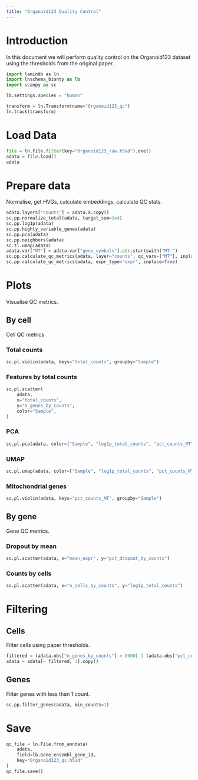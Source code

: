 ```yaml
---
title: "Organoid123 Quality Control"
---
```


# Introduction

In this document we will perform quality control on the Organoid123 dataset using the thresholds from the original paper.

```python
import lamindb as ln
import lnschema_bionty as lb
import scanpy as sc

lb.settings.species = "human"

transform = ln.Transform(name="Organoid123_qc")
ln.track(transform)
```

# Load Data

```python
file = ln.File.filter(key="Organoid123_raw.h5ad").one()
adata = file.load()
adata
```

# Prepare data

Normalise, get HVGs, calculate embeddings, calculate QC stats.

```python
adata.layers["counts"] = adata.X.copy()
sc.pp.normalize_total(adata, target_sum=1e4)
sc.pp.log1p(adata)
sc.pp.highly_variable_genes(adata)
sc.pp.pca(adata)
sc.pp.neighbors(adata)
sc.tl.umap(adata)
adata.var["MT"] = adata.var["gene_symbols"].str.startswith("MT-")
sc.pp.calculate_qc_metrics(adata, layer="counts", qc_vars=["MT"], inplace=True)
sc.pp.calculate_qc_metrics(adata, expr_type="expr", inplace=True)
```

# Plots

Visualise QC metrics.

## By cell

Cell QC metrics

### Total counts

```python
sc.pl.violin(adata, keys="total_counts", groupby="Sample")
```

### Features by total counts

```python
sc.pl.scatter(
    adata,
    x="total_counts",
    y="n_genes_by_counts",
    color="Sample",
)
```

### PCA

```python
sc.pl.pca(adata, color=["Sample", "log1p_total_counts", "pct_counts_MT"])
```

### UMAP

```python
sc.pl.umap(adata, color=["Sample", "log1p_total_counts", "pct_counts_MT"])
```

### Mitochondrial genes

```python
sc.pl.violin(adata, keys="pct_counts_MT", groupby="Sample")
```

## By gene

Gene QC metrics.

### Dropout by mean

```python
sc.pl.scatter(adata, x="mean_expr", y="pct_dropout_by_counts")
```

### Counts by cells

```python
sc.pl.scatter(adata, x="n_cells_by_counts", y="log1p_total_counts")
```

# Filtering

## Cells

Filter cells using paper thresholds.

```python
filtered = (adata.obs["n_genes_by_counts"] > 8000) | (adata.obs["pct_counts_MT"] > 10)
adata = adata[~ filtered, :].copy()
```

## Genes

Filter genes with less than 1 count.

```python
sc.pp.filter_genes(adata, min_counts=1)
```

# Save

```python
qc_file = ln.File.from_anndata(
    adata,
    field=lb.Gene.ensembl_gene_id,
    key="Organoid123_qc.h5ad"
)
qc_file.save()
```
